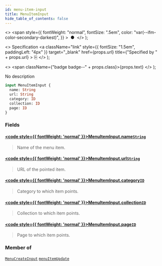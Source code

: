 ```yaml
---
id: menu-item-input
title: MenuItemInput
hide_table_of_contents: false
---
```


  <>
    <span
      style={{
        fontWeight: "normal",
        fontSize: ".5em",
        color: "var(--ifm-color-secondary-darkest)",
      }}
    >
      &nbsp;●&nbsp;
    </span>
  </>
);

  <>
    Specification
    <a
      className="link"
      style={{ fontSize: "1.5em", paddingLeft: "4px" }}
      target="\_blank"
      href={props.url}
      title={"Specified by " + props.url}
    >
      ⎘
    </a>
  </>
);

  <>
    <span className={"badge badge--" + props.class}>{props.text}</span>
  </>
);

No description

```graphql
input MenuItemInput {
  name: String
  url: String
  category: ID
  collection: ID
  page: ID
}
```

### Fields

#### [<code style={{ fontWeight: 'normal' }}>MenuItemInput.<b>name</b></code>](#)<Bullet />[`String`](../../../api-reference/miscellaneous/scalars/string) <Badge class="secondary" text="scalar"/> <Badge class="secondary" text="miscellaneous"/>

> Name of the menu item.

#### [<code style={{ fontWeight: 'normal' }}>MenuItemInput.<b>url</b></code>](#)<Bullet />[`String`](../../../api-reference/miscellaneous/scalars/string) <Badge class="secondary" text="scalar"/> <Badge class="secondary" text="miscellaneous"/>

> URL of the pointed item.

#### [<code style={{ fontWeight: 'normal' }}>MenuItemInput.<b>category</b></code>](#)<Bullet />[`ID`](../../../api-reference/miscellaneous/scalars/id) <Badge class="secondary" text="scalar"/> <Badge class="secondary" text="miscellaneous"/>

> Category to which item points.

#### [<code style={{ fontWeight: 'normal' }}>MenuItemInput.<b>collection</b></code>](#)<Bullet />[`ID`](../../../api-reference/miscellaneous/scalars/id) <Badge class="secondary" text="scalar"/> <Badge class="secondary" text="miscellaneous"/>

> Collection to which item points.

#### [<code style={{ fontWeight: 'normal' }}>MenuItemInput.<b>page</b></code>](#)<Bullet />[`ID`](../../../api-reference/miscellaneous/scalars/id) <Badge class="secondary" text="scalar"/> <Badge class="secondary" text="miscellaneous"/>

> Page to which item points.

### Member of

[`MenuCreateInput`](../../../api-reference/miscellaneous/inputs/menu-create-input) <Badge class="secondary" text="input"/><Bullet />[`menuItemUpdate`](../../../api-reference/miscellaneous/mutations/menu-item-update) <Badge class="secondary" text="mutation"/>
